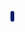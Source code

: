<span style="color:white; background-color:#001C68; border-top-left-radius: 0.3em; border-bottom-left-radius:0.3em; border-bottom-right-radius:0.3em; border-top-right-radius:0.3em; padding-left:0.2em; padding-right:0.2em;">{{{1}}}</span><noinclude>{{Documentation}}</noinclude>